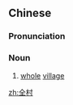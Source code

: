 ==Chinese==
{{zh-forms}}

===Pronunciation===
{{zh-pron
|m=quáncūn
|cat=n
}}

===Noun===
{{zh-noun}}

# [[whole]] [[village]]

[[zh:全村]]